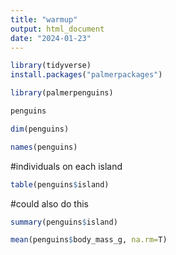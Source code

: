 ```yaml
---
title: "warmup"
output: html_document
date: "2024-01-23"
---
```


```r
library(tidyverse)
install.packages("palmerpackages")
```

```r
library(palmerpenguins)
```

```r
penguins
```

```r
dim(penguins)
```

```r
names(penguins)
```
#individuals on each island
```r
table(penguins$island)
```
#could also do this
```r
summary(penguins$island)
```

```r
mean(penguins$body_mass_g, na.rm=T)
```

